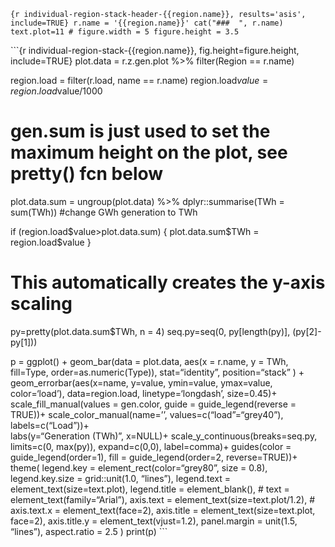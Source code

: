 
```{r individual-region-stack-header-{{region.name}}, results='asis', include=TRUE}
r.name = '{{region.name}}'
cat("###  ", r.name)
text.plot=11
# figure.width = 5
figure.height = 3.5
```

```{r individual-region-stack-{{region.name}}, fig.height=figure.height, include=TRUE}
plot.data = r.z.gen.plot %>%
  filter(Region == r.name)

region.load = filter(r.load, name == r.name)
region.load$value = region.load$value/1000

# gen.sum is just used to set the maximum height on the plot, see pretty() fcn below
plot.data.sum = ungroup(plot.data) %>% 
  dplyr::summarise(TWh = sum(TWh)) #change GWh generation to TWh

if (region.load$value>plot.data.sum) {
  plot.data.sum$TWh = region.load$value
}

# This automatically creates the y-axis scaling
py=pretty(plot.data.sum$TWh, n = 4)
seq.py=seq(0, py[length(py)], (py[2]-py[1]))

p = ggplot() +
     geom_bar(data = plot.data, aes(x = r.name, y = TWh, fill=Type, order=as.numeric(Type)), stat="identity", position="stack" ) +
     geom_errorbar(aes(x=name, y=value, ymin=value, ymax=value, color='load'), data=region.load, linetype='longdash', size=0.45)+
     scale_fill_manual(values = gen.color, guide = guide_legend(reverse = TRUE))+
     scale_color_manual(name='', values=c("load"="grey40"), labels=c("Load"))+   
     labs(y="Generation (TWh)", x=NULL)+
     scale_y_continuous(breaks=seq.py, limits=c(0, max(py)), expand=c(0,0), label=comma)+
     guides(color = guide_legend(order=1), fill = guide_legend(order=2, reverse=TRUE))+
     theme(    legend.key =      element_rect(color="grey80", size = 0.8), 
               legend.key.size = grid::unit(1.0, "lines"),
               legend.text =     element_text(size=text.plot), 
               legend.title =    element_blank(),
       #                         text = element_text(family="Arial"),
               axis.text =       element_text(size=text.plot/1.2), 
               # axis.text.x =   element_text(face=2), 
               axis.title =      element_text(size=text.plot, face=2), 
               axis.title.y =    element_text(vjust=1.2), 
               panel.margin =    unit(1.5, "lines"),
               aspect.ratio =    2.5 )
print(p)
```
